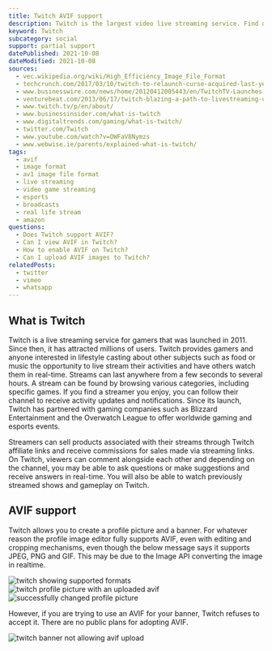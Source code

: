 ```yaml
---
title: Twitch AVIF support
description: Twitch is the largest video live streaming service. Find out how to use AVIF images as your profile picture.
keyword: Twitch
subcategory: social
support: partial support
datePublished: 2021-10-08
dateModified: 2021-10-08
sources:
  - vec.wikipedia.org/wiki/High_Efficiency_Image_File_Format
  - techcrunch.com/2017/03/10/twitch-to-relaunch-curse-acquired-last-year-as-the-more-social-twitch-desktop-app/
  - www.businesswire.com/news/home/20120412005443/en/TwitchTV-Launches-iPad-Android-Apps-Expands-Mobile
  - venturebeat.com/2013/06/17/twitch-blazing-a-path-to-livestreaming-ubiquity-with-its-updated-sdk-interview/
  - www.twitch.tv/p/en/about/
  - www.businessinsider.com/what-is-twitch
  - www.digitaltrends.com/gaming/what-is-twitch/
  - twitter.com/Twitch
  - www.youtube.com/watch?v=OWFaV8Nymzs
  - www.webwise.ie/parents/explained-what-is-twitch/
tags:
  - avif
  - image format
  - av1 image file format
  - live streaming
  - video game streaming
  - esports
  - broadcasts
  - real life stream
  - amazon
questions:
  - Does Twitch support AVIF?
  - Can I view AVIF in Twitch?
  - How to enable AVIF on Twitch?
  - Can I upload AVIF images to Twitch?
relatedPosts:
  - twitter
  - vimeo
  - whatsapp
---
```


## What is Twitch

Twitch is a live streaming service for gamers that was launched in 2011. Since then, it has attracted millions of users. Twitch provides gamers and anyone interested in lifestyle casting about other subjects such as food or music the opportunity to live stream their activities and have others watch them in real-time. Streams can last anywhere from a few seconds to several hours. A stream can be found by browsing various categories, including specific games. If you find a streamer you enjoy, you can follow their channel to receive activity updates and notifications. Since its launch, Twitch has partnered with gaming companies such as Blizzard Entertainment and the Overwatch League to offer worldwide gaming and esports events.

Streamers can sell products associated with their streams through Twitch affiliate links and receive commissions for sales made via streaming links. On Twitch, viewers can comment alongside each other and depending on the channel, you may be able to ask questions or make suggestions and receive answers in real-time. You will also be able to watch previously streamed shows and gameplay on Twitch.

## AVIF support

Twitch allows you to create a profile picture and a banner. For whatever reason the profile image editor fully supports AVIF, even with editing and cropping mechanisms, even though the below message says it supports JPEG, PNG and GIF. This may be due to the Image API converting the image in realtime.

<Image src="twitch" alt="twitch showing supported formats" />
<Image src="twitch-avif" alt="twitch profile picture with an uploaded avif" />
<Image src="twitch-success" alt="successfully changed profile picture" />

However, if you are trying to use an AVIF for your banner, Twitch refuses to accept it. There are no public plans for adopting AVIF.

<Image src="twitch-banner" alt="twitch banner not allowing avif upload" />
